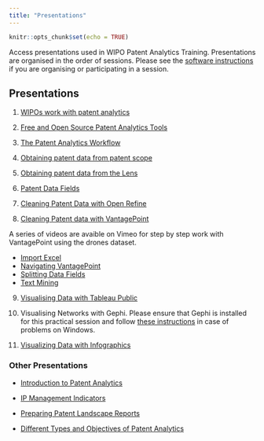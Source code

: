 ```yaml
---
title: "Presentations"
---
```


```r
knitr::opts_chunk$set(echo = TRUE)
```

Access presentations used in WIPO Patent Analytics Training. Presentations are organised in the order of sessions. Please see the [software instructions](https://wipo-analytics.github.io/instructions.html) if you are organising or participating in a session. 

## Presentations

1. [WIPOs work with patent analytics](https://github.com/wipo-analytics/presentations/blob/master/WIPO%20activities%20in%20patent%20analytics%20and%20their%20integration%20in%20the%20TISC%20program.pptx?raw=true)

2. [Free and Open Source Patent Analytics Tools](https://github.com/wipo-analytics/presentations/blob/master/Free%20and%20Open%20Source%20Tools%20For%20Patent%20Analytics.pptx?raw=true)

3. [The Patent Analytics Workflow](https://github.com/wipo-analytics/presentations/blob/master/workflow.pptx?raw=true)

4. [Obtaining patent data from patent scope](https://github.com/wipo-analytics/presentations/blob/master/Obtaining%20Patent%20Data%20from%20Patentscope%20Introduction%20and%20Practical%20Exercise.pptx?raw=true)

5. [Obtaining patent data from the Lens](https://github.com/wipo-analytics/presentations/blob/master/Obtaining%20Patent%20Data%20from%20the%20Lens.pptx?raw=true)

6. [Patent Data Fields](https://github.com/wipo-analytics/presentations/raw/master/patent_data_fields.pdf)

7. [Cleaning Patent Data with Open Refine](https://github.com/wipo-analytics/presentations/raw/master/Topic_6_Cleaning_Patent_Data_Open_Refine.pdf)

8. [Cleaning Patent data with VantagePoint](https://github.com/wipo-analytics/presentations/raw/master/Topic_6_Cleaning_Patent_Data_Vantage_Point.pdf)

A series of videos are avaible on Vimeo for step by step work with VantagePoint using the drones dataset.
 
 - [Import Excel](https://vimeo.com/423990161)
 - [Navigating VantagePoint](https://vimeo.com/424029373)
 - [Splitting Data Fields](https://vimeo.com/424281236)
 - [Text Mining](https://vimeo.com/user39387513)

9. [Visualising Data with Tableau Public](https://github.com/wipo-analytics/presentations/raw/master/Topic_8_Visualization_Tableau_Public.pdf) 

10. Visualising Networks with Gephi. Please ensure that Gephi is installed for this practical session and follow [these instructions](https://github.com/wipo-analytics/presentations/raw/master/gephi_installation.pdf) in case of problems on Windows.

11. [Visualizing Data with Infographics](https://github.com/wipo-analytics/presentations/blob/master/Creating%20Infographics.pptx?raw=true)

### Other Presentations

- [Introduction to Patent Analytics](https://github.com/wipo-analytics/presentations/blob/master/Introduction%20to%20Patent%20Analytics.pptx?raw=true)

- [IP Management Indicators](https://github.com/wipo-analytics/presentations/blob/master/IPManagement_Indicators.pptx?raw=true)

- [Preparing Patent Landscape Reports](https://github.com/wipo-analytics/presentations/raw/master/Patent%20Analytics%20Tasks%2C%20Stages%20and%20Workflow%20in%20the%20preparation%20of%20Patent%20Landscape%20Report.pptx)

- [Different Types and Objectives of Patent Analytics](https://github.com/wipo-analytics/presentations/raw/master/Topic_9_%20Different%20Types%20and%20Objectives%20of%20Patent%20Analysis%20-%20Copy.pdf)



